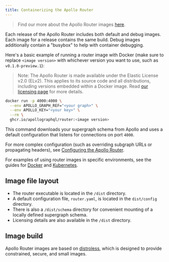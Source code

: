 ```yaml
---
title: Containerizing the Apollo Router
---
```


> Find our more about the Apollo Router images [here](https://github.com/apollographql/router/pkgs/container/router).

Each release of the Apollo Router includes both default and debug images. Each image for a release contains the same build. Debug images additionally contain a "busybox" to help with container debugging.

Here's a basic example of running a router image with Docker (make sure to replace `<image version>` with whichever version you want to use, such as `v0.1.0-preview.1`):

> Note: The Apollo Router is made available under the Elastic License v2.0 (ELv2).  This applies to its source code and all distributions, including versions embedded within a Docker image.  Read [our licensing page](https://www.apollographql.com/docs/resources/elastic-license-v2-faq/) for more details.


```bash title="Docker"
docker run -p 4000:4000 \
  --env APOLLO_GRAPH_REF="<your graph>" \
  --env APOLLO_KEY="<your key>" \
  --rm \
  ghcr.io/apollographql/router:<image version>
```

This command downloads your supergraph schema from Apollo and uses a default configuration that listens for connections on port `4000`.

For more complex configuration (such as overriding subgraph URLs or propagating headers), see [Configuring the Apollo Router](../configuration/overview/).

For examples of using router images in specific environments, see the guides for [Docker](./docker/) and [Kubernetes](./kubernetes/).

## Image file layout

* The router executable is located in the `/dist` directory.
* A default configuration file, `router.yaml`, is located in the `dist/config` directory.
* There is also a `/dist/schema` directory for convenient mounting of a locally defined supergraph schema.
* Licensing details are also available in the `/dist` directory.

## Image build

Apollo Router images are based on [distroless](https://github.com/GoogleContainerTools/distroless), which is designed to provide constrained, secure, and small images.
